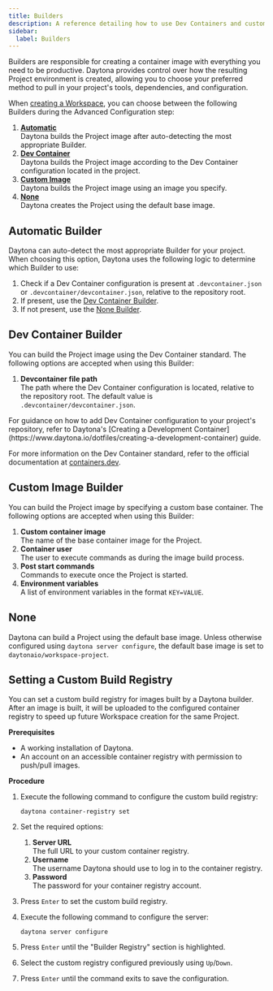 ```yaml
---
title: Builders
description: A reference detailing how to use Dev Containers and custom images as the base for your project.
sidebar:
  label: Builders
---
```



Builders are responsible for creating a container image with everything you need to be productive.
Daytona provides control over how the resulting Project environment is created, allowing you to choose your preferred method to pull in your project's tools, dependencies, and configuration.

When [creating a Workspace](./workspaces#create-a-workspace), you can choose between the following Builders during the Advanced Configuration step:

1. [**Automatic**](#automatic-builder)  
   Daytona builds the Project image after auto-detecting the most appropriate Builder.
2. [**Dev Container**](#dev-container-builder)  
   Daytona builds the Project image according to the Dev Container configuration located in the project.
3. [**Custom Image**](#custom-image-builder)  
   Daytona builds the Project image using an image you specify.
4. [**None**](#none)  
   Daytona creates the Project using the default base image.

## Automatic Builder

Daytona can auto-detect the most appropriate Builder for your project.
When choosing this option, Daytona uses the following logic to determine which Builder to use:

1. Check if a Dev Container configuration is present at `.devcontainer.json` or `.devcontainer/devcontainer.json`, relative to the repository root.
2. If present, use the [Dev Container Builder](#dev-container-builder).
3. If not present, use the [None Builder](#none).

## Dev Container Builder

You can build the Project image using the Dev Container standard.
The following options are accepted when using this Builder:

1. **Devcontainer file path**  
   The path where the Dev Container configuration is located, relative to the repository root.
   The default value is `.devcontainer/devcontainer.json`.

<Aside type="tip">
For guidance on how to add Dev Container configuration to your project's repository, refer to Daytona's [Creating a Development Container](https://www.daytona.io/dotfiles/creating-a-development-container) guide.

For more information on the Dev Container standard, refer to the official documentation at [containers.dev](https://containers.dev/).

</Aside>

## Custom Image Builder

You can build the Project image by specifying a custom base container.
The following options are accepted when using this Builder:

1. **Custom container image**  
   The name of the base container image for the Project.
2. **Container user**  
   The user to execute commands as during the image build process.
3. **Post start commands**  
   Commands to execute once the Project is started.
4. **Environment variables**  
   A list of environment variables in the format `KEY=VALUE`.

## None

Daytona can build a Project using the default base image.
Unless otherwise configured using `daytona server configure`, the default base image is set to `daytonaio/workspace-project`.

## Setting a Custom Build Registry

You can set a custom build registry for images built by a Daytona builder.
After an image is built, it will be uploaded to the configured container registry to speed up future Workspace creation for the same Project.

**Prerequisites**

- A working installation of Daytona.
- An account on an accessible container registry with permission to push/pull images.

**Procedure**

1. Execute the following command to configure the custom build registry:

   ```shell
   daytona container-registry set
   ```

2. Set the required options:
   1. **Server URL**  
      The full URL to your custom container registry.
   2. **Username**  
      The username Daytona should use to log in to the container registry.
   3. **Password**  
      The password for your container registry account.
3. Press `Enter` to set the custom build registry.
4. Execute the following command to configure the server:

   ```shell
   daytona server configure
   ```

5. Press `Enter` until the "Builder Registry" section is highlighted.
6. Select the custom registry configured previously using `Up`/`Down`.
7. Press `Enter` until the command exits to save the configuration.
